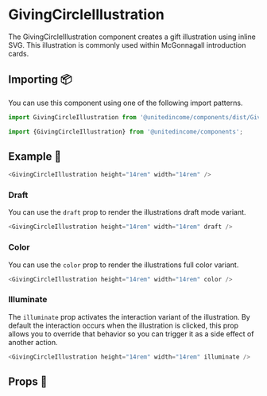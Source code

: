 
# GivingCircleIllustration

The GivingCircleIllustration component creates a gift illustration using inline SVG. This illustration is commonly used within McGonnagall introduction cards.

## Importing 📦

You can use this component using one of the following import patterns.

```javascript
import GivingCircleIllustration from '@unitedincome/components/dist/GivingCircleIllustration';
```

```javascript
import {GivingCircleIllustration} from '@unitedincome/components';
```

## Example 🚀

<Preview>
  <GivingCircleIllustration height="14rem" width="14rem" />
</Preview>

```javascript
<GivingCircleIllustration height="14rem" width="14rem" />
```

### Draft

You can use the `draft` prop to render the illustrations draft mode variant.

<Preview>
  <GivingCircleIllustration height="14rem" width="14rem" draft />
</Preview>

```javascript
<GivingCircleIllustration height="14rem" width="14rem" draft />
```

### Color

You can use the `color` prop to render the illustrations full color variant.

<Preview>
  <GivingCircleIllustration height="14rem" width="14rem" color />
</Preview>

```javascript
<GivingCircleIllustration height="14rem" width="14rem" color />
```

### Illuminate

The `illuminate` prop activates the interaction variant of the illustration. By default the interaction occurs when the illustration is clicked, this prop allows you to override that behavior so you can trigger it as a side effect of another action.

<Preview>
  <GivingCircleIllustration height="14rem" width="14rem" illuminate />
</Preview>

```javascript
<GivingCircleIllustration height="14rem" width="14rem" illuminate />
```

## Props 🔧

<Props of={GivingCircleIllustration} />
